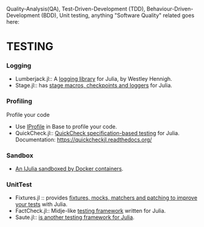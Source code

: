 Quality-Analysis(QA), Test-Driven-Development (TDD), Behaviour-Driven-Development (BDD), Unit testing, anything "Software Quality" related goes here:

= TESTING =
=== Logging ===
* Lumberjack.jl:: A [https://github.com/forio/Lumberjack.jl logging library] for Julia, by Westley Hennigh.
* Stage.jl:: has [https://github.com/saltpork/Stage.jl stage macros, checkpoints and loggers] for Julia.

=== Profiling ===
Profile your code
* Use [http://docs.julialang.org/en/latest/stdlib/profile/ IProfile] in Base to profile your code.
* QuickCheck.jl:: [https://github.com/pao/QuickCheck.jl QuickCheck specification-based testing] for Julia. Documentation: [https://quickcheckjl.readthedocs.org/ https://quickcheckjl.readthedocs.org/]


=== Sandbox === 
* [https://github.com/amitmurthy/JDock An IJulia sandboxed by Docker containers].


=== UnitTest ===
* Fixtures.jl :: provides [https://github.com/burrowsa/Fixtures.jl fixtures, mocks, matchers and patching to improve your tests] with Julia.
* FactCheck.jl::  Midje-like [https://github.com/zachallaun/FactCheck.jl testing framework] written for Julia.
* Saute.jl:: [https://github.com/milktrader/Saute.jl is another testing framework for Julia].

